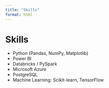 ```yaml
---
title: "Skills"
format: html
---
```


# Skills

- Python (Pandas, NumPy, Matplotlib)
- Power BI
- Databricks / PySpark
- Microsoft Azure
- PostgreSQL
- Machine Learning: Scikit-learn, TensorFlow
